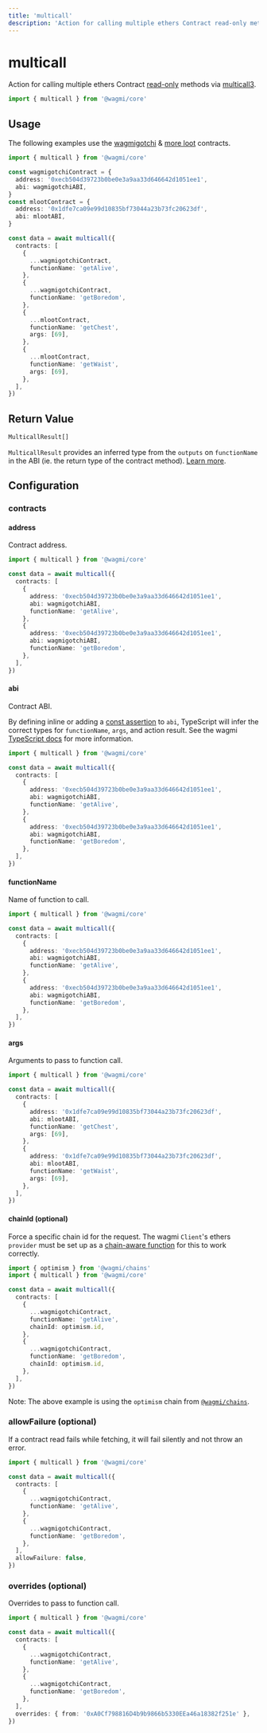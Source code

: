 ```yaml
---
title: 'multicall'
description: 'Action for calling multiple ethers Contract read-only methods.'
---
```



# multicall

Action for calling multiple ethers Contract [read-only](https://docs.ethers.io/v5/api/contract/contract/#Contract--readonly) methods via [multicall3](https://github.com/mds1/multicall).

```ts
import { multicall } from '@wagmi/core'
```

## Usage

The following examples use the [wagmigotchi](https://etherscan.io/address/0xecb504d39723b0be0e3a9aa33d646642d1051ee1) & [more loot](https://etherscan.io/address/0x1dfe7ca09e99d10835bf73044a23b73fc20623df) contracts.

```ts
import { multicall } from '@wagmi/core'

const wagmigotchiContract = {
  address: '0xecb504d39723b0be0e3a9aa33d646642d1051ee1',
  abi: wagmigotchiABI,
}
const mlootContract = {
  address: '0x1dfe7ca09e99d10835bf73044a23b73fc20623df',
  abi: mlootABI,
}

const data = await multicall({
  contracts: [
    {
      ...wagmigotchiContract,
      functionName: 'getAlive',
    },
    {
      ...wagmigotchiContract,
      functionName: 'getBoredom',
    },
    {
      ...mlootContract,
      functionName: 'getChest',
      args: [69],
    },
    {
      ...mlootContract,
      functionName: 'getWaist',
      args: [69],
    },
  ],
})
```

## Return Value

```ts
MulticallResult[]
```

`MulticallResult` provides an inferred type from the `outputs` on `functionName` in the ABI (ie. the return type of the contract method). [Learn more](/core/typescript#type-inference).

## Configuration

### contracts

#### address

Contract address.

```ts {6,11}
import { multicall } from '@wagmi/core'

const data = await multicall({
  contracts: [
    {
      address: '0xecb504d39723b0be0e3a9aa33d646642d1051ee1',
      abi: wagmigotchiABI,
      functionName: 'getAlive',
    },
    {
      address: '0xecb504d39723b0be0e3a9aa33d646642d1051ee1',
      abi: wagmigotchiABI,
      functionName: 'getBoredom',
    },
  ],
})
```

#### abi

Contract ABI.

By defining inline or adding a [const assertion](https://www.typescriptlang.org/docs/handbook/release-notes/typescript-3-4.html#const-assertions) to `abi`, TypeScript will infer the correct types for `functionName`, `args`, and action result. See the wagmi [TypeScript docs](/core/typescript) for more information.

```ts {7,12}
import { multicall } from '@wagmi/core'

const data = await multicall({
  contracts: [
    {
      address: '0xecb504d39723b0be0e3a9aa33d646642d1051ee1',
      abi: wagmigotchiABI,
      functionName: 'getAlive',
    },
    {
      address: '0xecb504d39723b0be0e3a9aa33d646642d1051ee1',
      abi: wagmigotchiABI,
      functionName: 'getBoredom',
    },
  ],
})
```

#### functionName

Name of function to call.

```ts {8,13}
import { multicall } from '@wagmi/core'

const data = await multicall({
  contracts: [
    {
      address: '0xecb504d39723b0be0e3a9aa33d646642d1051ee1',
      abi: wagmigotchiABI,
      functionName: 'getAlive',
    },
    {
      address: '0xecb504d39723b0be0e3a9aa33d646642d1051ee1',
      abi: wagmigotchiABI,
      functionName: 'getBoredom',
    },
  ],
})
```

#### args

Arguments to pass to function call.

```ts {9,15}
import { multicall } from '@wagmi/core'

const data = await multicall({
  contracts: [
    {
      address: '0x1dfe7ca09e99d10835bf73044a23b73fc20623df',
      abi: mlootABI,
      functionName: 'getChest',
      args: [69],
    },
    {
      address: '0x1dfe7ca09e99d10835bf73044a23b73fc20623df',
      abi: mlootABI,
      functionName: 'getWaist',
      args: [69],
    },
  ],
})
```

#### chainId (optional)

Force a specific chain id for the request. The wagmi `Client`'s ethers `provider` must be set up as a [chain-aware function](/core/client#provider-optional) for this to work correctly.

```ts {9,14}
import { optimism } from '@wagmi/chains'
import { multicall } from '@wagmi/core'

const data = await multicall({
  contracts: [
    {
      ...wagmigotchiContract,
      functionName: 'getAlive',
      chainId: optimism.id,
    },
    {
      ...wagmigotchiContract,
      functionName: 'getBoredom',
      chainId: optimism.id,
    },
  ],
})
```

Note: The above example is using the `optimism` chain from [`@wagmi/chains`](/core/chains#wagmichains).

### allowFailure (optional)

If a contract read fails while fetching, it will fail silently and not throw an error.

```ts {14}
import { multicall } from '@wagmi/core'

const data = await multicall({
  contracts: [
    {
      ...wagmigotchiContract,
      functionName: 'getAlive',
    },
    {
      ...wagmigotchiContract,
      functionName: 'getBoredom',
    },
  ],
  allowFailure: false,
})
```

### overrides (optional)

Overrides to pass to function call.

```ts {14}
import { multicall } from '@wagmi/core'

const data = await multicall({
  contracts: [
    {
      ...wagmigotchiContract,
      functionName: 'getAlive',
    },
    {
      ...wagmigotchiContract,
      functionName: 'getBoredom',
    },
  ],
  overrides: { from: '0xA0Cf798816D4b9b9866b5330EEa46a18382f251e' },
})
```
